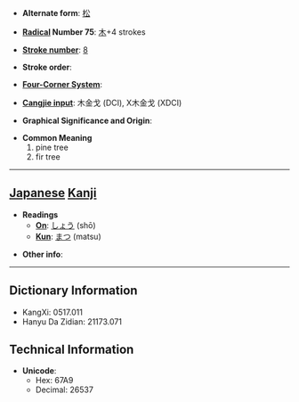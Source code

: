 * '''Alternate form''': [[松]]

* '''[[Wiktionary:Chinese radical index| Radical]] Number 75''': [[Wiktionary:Chinese radical index 木|木]]+4 strokes

* '''[[Wiktionary:Chinese total strokes index|Stroke number]]''': [[Wiktionary:Chinese total strokes index 8|8]]

* '''Stroke order''': 

* '''[[Wiktionary:Chinese four corner index|Four-Corner System]]''': 

* '''[[Wiktionary:Chinese Cangjie index|Cangjie input]]''': 木金戈 (DCI), X木金戈 (XDCI)

* '''Graphical Significance and Origin''': 

* '''Common Meaning'''
*#pine tree
*# fir tree


----

== [[Japanese]] [[Kanji]] ==

* '''Readings'''
** '''[[On]]''': [[しょう]] (shō)
** '''[[Kun]]''': [[まつ]] (matsu)

* '''Other info''':  

----

== Dictionary Information ==

* KangXi: 0517.011
* Hanyu Da Zidian: 21173.071

== Technical Information ==

* '''Unicode''':
** Hex: 67A9
** Decimal: 26537